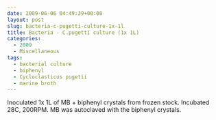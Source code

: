 ```yaml
---
date: 2009-06-06 04:49:39+00:00
layout: post
slug: bacteria-c-pugetti-culture-1x-1l
title: Bacteria - C.pugetti culture (1x 1L)
categories:
  - 2009
  - Miscellaneous
tags:
  - bacterial culture
  - biphenyl
  - Cycloclasticus pugetii
  - marine broth
---
```


Inoculated 1x 1L of MB + biphenyl crystals from frozen stock. Incubated 28C, 200RPM. MB was autoclaved with the biphenyl crystals.
